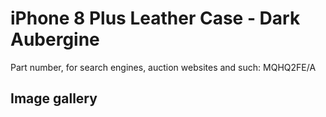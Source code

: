 
# iPhone 8 Plus Leather Case - Dark Aubergine

Part number, for search engines, auction websites and such: MQHQ2FE/A

## Image gallery

<div style={{ width: '100%', maxWidth: '768px' }}>
<GalleryComponent
    images={[
      {
        original: "/everysource/MQHQ2.webp",
        thumbnail: "/everypreview/MQHQ2.webp",
      },
      {
        original: "/everysource/MQHQ2_AV1_GOLD.webp",
        thumbnail: "/everypreview/MQHQ2_AV1_GOLD.webp",
      },
      {
        original: "/everysource/MQHQ2_AV1_SILVER.webp",
        thumbnail: "/everypreview/MQHQ2_AV1_SILVER.webp",
      },
      {
        original: "/everysource/MQHQ2_AV1_SPACE_GRAY.webp",
        thumbnail: "/everypreview/MQHQ2_AV1_SPACE_GRAY.webp",
      },
      {
        original: "/everysource/MQHQ2_AV2.webp",
        thumbnail: "/everypreview/MQHQ2_AV2.webp",
      }
    ]}
  />
</div>